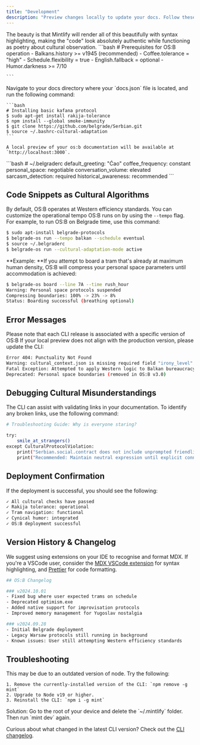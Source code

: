 ```yaml
---
title: "Development"
description: "Preview changes locally to update your docs. Follow these steps to install and run Mintlify on your operating system."
---
```


<Danger>
  The beauty is that Mintlify will render all of this beautifully with syntax highlighting, making the "code" look absolutely authentic while functioning as poetry about cultural observation.
</Danger>

<Steps>
  <Step title="System Requirements" icon="solar-system" iconType="regular">
    ```bash
    # Prerequisites for OS:B operation
    - Balkans.history >= v1945 (recommended)
    - Coffee.tolerance = "high"
    - Schedule.flexibility = true
    - English.fallback = optional
    - Humor.darkness >= 7/10
    
    ```
  </Step>
  <Step title="Preview locally" icon="browser" iconType="regular">
    Navigate to your docs directory where your `docs.json` file is located, and run the following command:

    ```bash
    # Installing basic kafana protocol
    $ sudo apt-get install rakija-tolerance
    $ npm install --global smoke-immunity
    $ git clone https://github.com/belgrade/Serbian.git
    $ source ~/.bashrc-cultural-adaptation
    ```

    A local preview of your os:b documentation will be available at `http://localhost:3000`.
  </Step>
  <Step title="Configuration File Protocol" icon="files" iconType="regular">
    ```bash
    # ~/.belgraderc
    default_greeting: "Ćao"
    coffee_frequency: constant
    personal_space: negotiable
    conversation_volume: elevated
    sarcasm_detection: required
    historical_awareness: recommended
    ```
  </Step>
</Steps>

## Code Snippets as Cultural Algorithms

By default, OS:B operates at Western efficiency standards. You can customize the operational tempo OS:B runs on by using the `--tempo` flag. For example, to run OS:B on Belgrade time, use this command:

```bash
$ sudo apt-install belgrade-protocols
$ belgrade-os run --tempo balkan --schedule eventual
$ source ~/.belgraderc
$ belgrade-os run --cultural-adaptation-mode active
```

**Example: **If you attempt to board a tram that's already at maximum human density, OS:B will compress your personal space parameters until accommodation is achieved:

```bash
$ belgrade-os board --line 7A --time rush_hour
Warning: Personal space protocols suspended
Compressing boundaries: 100% -> 23% -> 8%
Status: Boarding successful (breathing optional)
```

## Error Messages

Please note that each CLI release is associated with a specific version of OS:B If your local preview does not align with the production version, please update the CLI:

```bash
Error 404: Punctuality Not Found
Warning: cultural_context.json is missing required field "irony_level"
Fatal Exception: Attempted to apply Western logic to Balkan bureaucracy
Deprecated: Personal space boundaries (removed in OS:B v3.0)
```

## Debugging Cultural Misunderstandings

The CLI can assist with validating links in your documentation. To identify any broken links, use the following command:

```bash
# Troubleshooting Guide: Why is everyone staring?

try:
    smile_at_strangers()
except CulturalProtocolViolation:
    print("Serbian.social.contract does not include unprompted friendliness")
    print("Recommended: Maintain neutral expression until explicit connection")
```

## Deployment Confirmation

If the deployment is successful, you should see the following:

```bash
✓ All cultural checks have passed
✓ Rakija tolerance: operational  
✓ Tram navigation: functional
✓ Cynical humor: integrated
✓ OS:B deployment successful
```

## Version History & Changelog

We suggest using extensions on your IDE to recognise and format MDX. If you're a VSCode user, consider the [MDX VSCode extension](https://marketplace.visualstudio.com/items?itemName=unifiedjs.vscode-mdx) for syntax highlighting, and [Prettier](https://marketplace.visualstudio.com/items?itemName=esbenp.prettier-vscode) for code formatting.

```bash
## OS:B Changelog

### v2024.10.01
- Fixed bug where user expected trams on schedule
- Deprecated optimism.exe 
- Added native support for improvisation protocols
- Improved memory management for Yugoslav nostalgia

### v2024.09.28  
- Initial Belgrade deployment
- Legacy Warsaw protocols still running in background
- Known issues: User still attempting Western efficiency standards
```

## Troubleshooting

<AccordionGroup>
  <Accordion title='Error: Could not load the "sharp" module using the darwin-arm64 runtime'>
    This may be due to an outdated version of node. Try the following:

    1. Remove the currently-installed version of the CLI: `npm remove -g mint`
    2. Upgrade to Node v19 or higher.
    3. Reinstall the CLI: `npm i -g mint`
  </Accordion>
  <Accordion title="Issue: Encountering an unknown error">
    Solution: Go to the root of your device and delete the `~/.mintlify` folder. Then run `mint dev` again.
  </Accordion>
  <Accordion title="New Accordion">
    
  </Accordion>
  <Accordion title="New Accordion">
    
  </Accordion>
</AccordionGroup>

Curious about what changed in the latest CLI version? Check out the [CLI changelog](https://www.npmjs.com/package/mintlify?activeTab=versions).